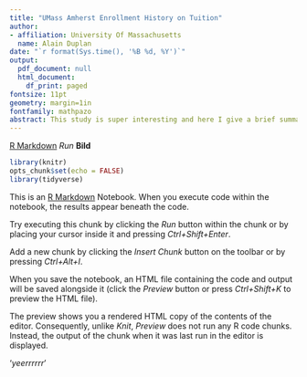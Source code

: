 ```yaml
---
title: "UMass Amherst Enrollment History on Tuition"
author:
- affiliation: University Of Massachusetts
  name: Alain Duplan
date: "`r format(Sys.time(), '%B %d, %Y')`"
output:
  pdf_document: null
  html_document:
    df_print: paged
fontsize: 11pt
geometry: margin=1in
fontfamily: mathpazo
abstract: This study is super interesting and here I give a brief summary....
---
```


[R Markdown](http://rmarkdown.rstudio.com)
*Run*
**Bild**
```r
library(knitr)
opts_chunk$set(echo = FALSE)
library(tidyverse)
```

This is an [R Markdown](http://rmarkdown.rstudio.com) Notebook. When you execute code within the notebook, the results appear beneath the code. 

Try executing this chunk by clicking the *Run* button within the chunk or by placing your cursor inside it and pressing *Ctrl+Shift+Enter*. 

Add a new chunk by clicking the *Insert Chunk* button on the toolbar or by pressing *Ctrl+Alt+I*.

When you save the notebook, an HTML file containing the code and output will be saved alongside it (click the *Preview* button or press *Ctrl+Shift+K* to preview the HTML file).

The preview shows you a rendered HTML copy of the contents of the editor. Consequently, unlike *Knit*, *Preview* does not run any R code chunks. Instead, the output of the chunk when it was last run in the editor is displayed.

'$yeerrrrrr$'
